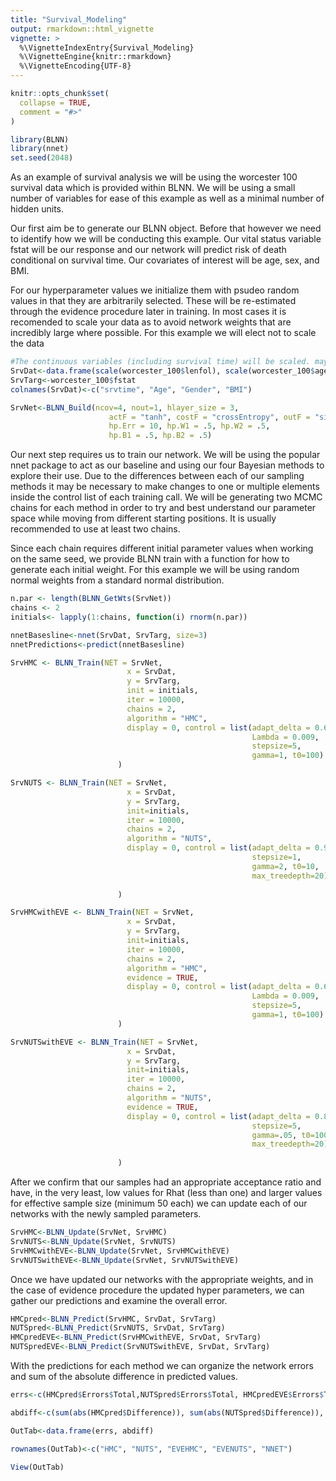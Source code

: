 ```yaml
---
title: "Survival_Modeling"
output: rmarkdown::html_vignette
vignette: >
  %\VignetteIndexEntry{Survival_Modeling}
  %\VignetteEngine{knitr::rmarkdown}
  %\VignetteEncoding{UTF-8}
---
```


```r
knitr::opts_chunk$set(
  collapse = TRUE,
  comment = "#>"
)
```

```r
library(BLNN)
library(nnet)
set.seed(2048)
```

As an example of survival analysis we will be using the worcester 100 survival data which is provided within BLNN. We will be using a small number of variables for ease of this example as well as a minimal number of hidden units. 

Our first aim be to generate our BLNN object. Before that however we need to identify how we will be conducting this example. Our vital status variable fstat will be our response and our network will predict risk of death conditional on survival time. Our covariates of interest will be age, sex, and BMI. 

For our hyperparameter values we initialize them with psudeo random values in that they are arbitrarily selected. These will be re-estimated through the evidence procedure later in training. In most cases it is recomended to scale your data as to avoid network weights that are incredibly large where possible. For this example we will elect not to scale the data

```r
#The continuous variables (including survival time) will be scaled. maybe
SrvDat<-data.frame(scale(worcester_100$lenfol), scale(worcester_100$age), worcester_100$gender, scale(worcester_100$bmi))
SrvTarg<-worcester_100$fstat
colnames(SrvDat)<-c("srvtime", "Age", "Gender", "BMI")
```

```r
SrvNet<-BLNN_Build(ncov=4, nout=1, hlayer_size = 3,
                      actF = "tanh", costF = "crossEntropy", outF = "sigmoid",
                      hp.Err = 10, hp.W1 = .5, hp.W2 = .5,
                      hp.B1 = .5, hp.B2 = .5)
```

Our next step requires us to train our network. We will be using the popular nnet package to act as our baseline and using our four Bayesian methods to explore their use. Due to the differences between each of our sampling methods it may be necessary to make changes to one or multiple elements inside the control list of each training call. We will be generating two MCMC chains for each method in order to try and best understand our parameter space while moving from different starting positions. It is usually recommended to use at least two chains.

Since each chain requires different initial parameter values when working on the same seed, we provide BLNN train with a function for how to generate each initial weight. For this example we will be using random normal weights from a standard normal distribution.

```r
n.par <- length(BLNN_GetWts(SrvNet))
chains <- 2
initials<- lapply(1:chains, function(i) rnorm(n.par))
```


```r
nnetBasesline<-nnet(SrvDat, SrvTarg, size=3)
nnetPredictions<-predict(nnetBasesline)
```

```r
SrvHMC <- BLNN_Train(NET = SrvNet,
                          x = SrvDat,
                          y = SrvTarg,
                          init = initials,
                          iter = 10000,
                          chains = 2,
                          algorithm = "HMC",
                          display = 0, control = list(adapt_delta = 0.65,
                                                      Lambda = 0.009,
                                                      stepsize=5,
                                                      gamma=1, t0=100)
                        )
```

```r
SrvNUTS <- BLNN_Train(NET = SrvNet,
                          x = SrvDat,
                          y = SrvTarg,
                          init=initials,
                          iter = 10000,
                          chains = 2,
                          algorithm = "NUTS",
                          display = 0, control = list(adapt_delta = 0.99,
                                                      stepsize=1,
                                                      gamma=2, t0=10,
                                                      max_treedepth=20)
                                                      
                        )
```

```r
SrvHMCwithEVE <- BLNN_Train(NET = SrvNet,
                          x = SrvDat,
                          y = SrvTarg,
                          init=initials,
                          iter = 10000,
                          chains = 2,
                          algorithm = "HMC",
                          evidence = TRUE,
                          display = 0, control = list(adapt_delta = 0.65,
                                                      Lambda = 0.009,
                                                      stepsize=5,
                                                      gamma=1, t0=100)
                        )
```

```r
SrvNUTSwithEVE <- BLNN_Train(NET = SrvNet,
                          x = SrvDat,
                          y = SrvTarg,
                          init=initials,
                          iter = 10000,
                          chains = 2,
                          algorithm = "NUTS",
                          evidence = TRUE,
                          display = 0, control = list(adapt_delta = 0.8,
                                                      stepsize=5,
                                                      gamma=.05, t0=100,
                                                      max_treedepth=20)
                                                      
                        )
```

After we confirm that our samples had an appropriate acceptance ratio and have, in the very least, low values for Rhat (less than one) and larger values for effective sample size (minimum 50 each) we can update each of our networks with the newly sampled parameters. 

```r
SrvHMC<-BLNN_Update(SrvNet, SrvHMC)
SrvNUTS<-BLNN_Update(SrvNet, SrvNUTS)
SrvHMCwithEVE<-BLNN_Update(SrvNet, SrvHMCwithEVE)
SrvNUTSwithEVE<-BLNN_Update(SrvNet, SrvNUTSwithEVE)
```

Once we have updated our networks with the appropriate weights, and in the case of evidence procedure the updated hyper parameters, we can gather our predictions and examine the overall error.

```r
HMCpred<-BLNN_Predict(SrvHMC, SrvDat, SrvTarg)
NUTSpred<-BLNN_Predict(SrvNUTS, SrvDat, SrvTarg)
HMCpredEVE<-BLNN_Predict(SrvHMCwithEVE, SrvDat, SrvTarg)
NUTSpredEVE<-BLNN_Predict(SrvNUTSwithEVE, SrvDat, SrvTarg)
```

With the predictions for each method we can organize the network errors and sum of the absolute difference in predicted values.

```r
errs<-c(HMCpred$Errors$Total,NUTSpred$Errors$Total, HMCpredEVE$Errors$Total, NUTSpredEVE$Errors$Total, nnetBasesline$value)

abdiff<-c(sum(abs(HMCpred$Difference)), sum(abs(NUTSpred$Difference)), sum(abs(HMCpredEVE$Difference)), sum(abs(NUTSpredEVE$Difference)), sum(abs(targ-nnetPredictions)))

OutTab<-data.frame(errs, abdiff)

rownames(OutTab)<-c("HMC", "NUTS", "EVEHMC", "EVENUTS", "NNET")

View(OutTab)
```
